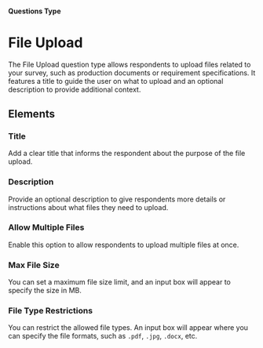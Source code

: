 
#### Questions Type

# File Upload

The File Upload question type allows respondents to upload files related to your survey, such as production documents or requirement specifications. It features a title to guide the user on what to upload and an optional description to provide additional context.

<SurveyEmbed surveyUrl="https://app.formbricks.com/s/oo4e6vva48w0trn01ht8krwo" />

## Elements
<MdxImage
  src={FileUpload}
  alt="Overview of Fill Upload question type"
  quality="100"
  className="max-w-full rounded-lg sm:max-w-3xl"
/>

### Title
Add a clear title that informs the respondent about the purpose of the file upload.

### Description
Provide an optional description to give respondents more details or instructions about what files they need to upload.

### Allow Multiple Files
Enable this option to allow respondents to upload multiple files at once.

### Max File Size
You can set a maximum file size limit, and an input box will appear to specify the size in MB.

### File Type Restrictions
You can restrict the allowed file types. An input box will appear where you can specify the file formats, such as `.pdf`, `.jpg`, `.docx`, etc.